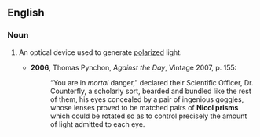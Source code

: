 ==English==
{{wikipedia}}
===Noun===
{{en-noun|sg=[[w:William Nicol|Nicol]] [[prism]]}}

# {{optics}} An optical device used to generate [[polarized]] light.
#*'''2006''', Thomas Pynchon, ''Against the Day'', Vintage 2007, p. 155:
#*:“You are in ''mortal'' danger,” declared their Scientific Officer, Dr. Counterfly, a scholarly sort, bearded and bundled like the rest of them, his eyes concealed by a pair of ingenious goggles, whose lenses proved to be matched pairs of '''Nicol prisms''' which could be rotated so as to control precisely the amount of light admitted to each eye.